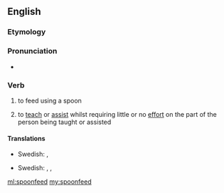 ==English==

===Etymology===
{{compound|spoon|feed|lang=en}}

===Pronunciation===
* {{a|UK}} {{IPA|/ˈspuːnfiːd/|lang=en}}

===Verb===
{{en-verb|spoonfeeds|spoonfeeding|spoonfed}}

# {{context|transitive|lang=en}} to feed using a spoon
# {{context|transitive|figuratively|lang=en}} to [[teach]] or [[assist]] whilst requiring little or no [[effort]] on the part of the person being taught or assisted

====Translations====
{{trans-top|to feed}}
*Swedish: {{t|sv|skedmata}}, {{t+|sv|mata}}
{{trans-mid}}
{{trans-bottom}}
{{trans-top|to teach or assist}}
*Swedish: {{t|sv|skedmata}}, {{t+|sv|dalta}}, {{t+|sv|klema}}
{{trans-mid}}
{{trans-bottom}}

[[ml:spoonfeed]]
[[my:spoonfeed]]